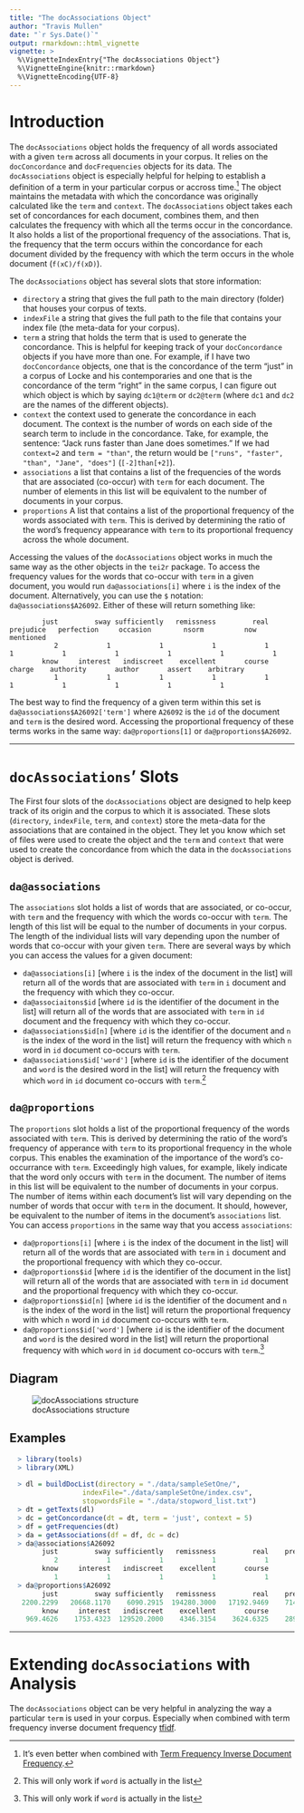 ```yaml
---
title: "The docAssociations Object"
author: "Travis Mullen"
date: "`r Sys.Date()`"
output: rmarkdown::html_vignette
vignette: >
  %\VignetteIndexEntry{"The docAssociations Object"}
  %\VignetteEngine{knitr::rmarkdown}
  %\VignetteEncoding{UTF-8}
---
```

# Introduction
The `docAssociations` object holds the frequency of all words associated with a given `term` across all documents in your corpus.  It relies on the `docConcordance` and `docFrequencies` objects for its data.  The `docAssociations` object is especially helpful for helping to establish a definition of a term in your particular corpus or accross time.^[It's even better when combined with [Term Frequency Inverse Document Frequency]('tfidf.html').]  The object maintains the metadata with which the concordance was originally calculated like the `term` and `context`.  The `docAssociations` object takes each set of concordances for each document, combines them, and then calculates the frequency with which all the terms occur in the concordance.  It also holds a list of the proportional frequency of the associations.  That is, the frequency that the term occurs within the concordance for each document divided by the frequency with which the term occurs in the whole document (`f(xC)/f(xD)`).

The `docAssociations` object has several slots that store information:

  - `directory` a string that gives the full path to the main directory (folder) that houses your corpus of texts.
  - `indexFile` a string that gives the full path to the file that contains your index file (the meta-data for your corpus).
  - `term` a string that holds the term that is used to generate the concordance.  This is helpful for keeping track of your `docConcordance` objects if you have more than one.  For example, if I have two `docConcordance` objects, one that is the concordance of the term "just" in a corpus of Locke and his contemporaries and one that is the concordance of the term "right" in the same corpus, I can figure out which object is which by saying `dc1@term` or `dc2@term` (where `dc1` and `dc2` are the names of the different objects).
  - `context` the context used to generate the concordance in each document.  The context is the number of words on each side of the search term to include in the concordance.  Take, for example, the sentence: "Jack runs faster than Jane does sometimes." If we had `context=2` and `term = "than"`, the return would be `["runs", "faster", "than", "Jane", "does"]` (`[-2]than[+2]`).
  - `associations` a list that contains a list of the frequencies of the words that are associated (co-occur) with `term` for each document.  The number of elements in this list will be equivalent to the number of documents in your corpus.
  - `proportions` A list that contains a list of the proportional frequency of the words associated with `term`.  This is derived by determining the ratio of the word's frequency appearance with `term` to its proportional frequency across the whole document.
  
Accessing the values of the `docAssociations` object works in much the same way as the other objects in the `tei2r` package.  To access the frequency values for the words that co-occur with `term` in a given document, you would run `da@associations[i]` where `i` is the index of the document.  Alternatively, you can use the `$` notation: `da@associations$A26092`.  Either of these will return something like:
```
        just         sway sufficiently   remissness         real    prejudice   perfection     occasion        nsorm          now    mentioned 
           2            1            1            1            1            1            1            1            1            1            1 
        know     interest   indiscreet    excellent       course       charge    authority       author       assert    arbitrary 
           1            1            1            1            1            1            1            1            1            1 
```

The best way to find the frequency of a given term within this set is `da@associations$A26092['term']` where `A26092` is the `id` of the document and `term` is the desired word. Accessing the proportional frequency of these terms works in the same way: `da@proportions[1]` or `da@proportions$A26092`.

***

# `docAssociations`' Slots

The First four slots of the `docAssociations` object are designed to help keep track of its origin and the corpus to which it is associated.  These slots (`directory`, `indexFile`, `term`, and `context`) store the meta-data for the associations that are contained in the object.  They let you know which set of files were used to create the object and the `term` and `context` that were used to create the concordance from which the data in the `docAssociations` object is derived.

## `da@associations`
The `associations` slot holds a list of words that are associated, or co-occur, with `term` and the frequency with which the words co-occur with `term`.  The length of this list will be equal to the number of documents in your corpus.  The length of the individual lists will vary depending upon the number of words that co-occur with your given `term`.  There are several ways by which you can access the values for a given document:

  - `da@associations[i]` [where `i` is the index of the document in the list] will return all of the words that are associated with `term` in `i` document and the frequency with which they co-occur.
  - `da@associaitons$id` [where `id` is the identifier of the document in the list] will return all of the words that are associated with `term` in `id` document and the frequency with which they co-occur.
  - `da@associations$id[n]` [where `id` is the identifier of the document and `n` is the index of the word in the list] will return the frequency with which `n` word in `id` document co-occurs with `term`.
  - `da@associations$id['word']` [where `id` is the identifier of the document and `word` is the desired word in the list] will return the frequency with which `word` in `id` document co-occurs with `term`.^[This will only work if `word` is actually in the list]
  
## `da@proportions`
The `proportions` slot holds a list of the proportional frequency of the words associated with `term`.  This is derived by determining the ratio of the word's frequency of apperance with `term` to its proportional frequency in the whole corpus.  This enables the examination of the importance of the word's co-occurrance with `term`.  Exceedingly high values, for example, likely indicate that the word only occurs with `term` in the document.  The number of items in this list will be equivalent to the number of documents in your corpus.  The number of items within each document's list will vary depending on the number of words that occur with `term` in the document.  It should, however, be equivalent to the number of items in the document's `associations` list.  You can access `proportions` in the same way that you access `associations`:

  - `da@proportions[i]` [where `i` is the index of the document in the list] will return all of the words that are associated with `term` in `i` document and the proportional frequency with which they co-occur.
  - `da@proportions$id` [where `id` is the identifier of the document in the list] will return all of the words that are associated with `term` in `id` document and the proportional frequency with which they co-occur.
  - `da@proportions$id[n]` [where `id` is the identifier of the document and `n` is the index of the word in the list] will return the proportional frequency with which `n` word in `id` document co-occurs with `term`.
  - `da@proportions$id['word']` [where `id` is the identifier of the document and `word` is the desired word in the list] will return the proportional frequency with which `word` in `id` document co-occurs with `term`.^[This will only work if `word` is actually in the list]

## Diagram

![docAssociations structure](./img/da_diagram.png)  

## Examples

```r
  > library(tools)
  > library(XML)
  
  > dl = buildDocList(directory = "./data/sampleSetOne/", 
                  indexFile="./data/sampleSetOne/index.csv", 
                  stopwordsFile = "./data/stopword_list.txt")
  > dt = getTexts(dl)
  > dc = getConcordance(dt = dt, term = 'just', context = 5)
  > df = getFrequencies(dt)
  > da = getAssociations(df = df, dc = dc)
  > da@associations$A26092
        just         sway sufficiently   remissness         real    prejudice   perfection     occasion        nsorm          now    mentioned 
           2            1            1            1            1            1            1            1            1            1            1 
        know     interest   indiscreet    excellent       course       charge    authority       author       assert    arbitrary 
           1            1            1            1            1            1            1            1            1            1 
  > da@proportions$A26092
        just         sway sufficiently   remissness         real    prejudice   perfection     occasion        nsorm          now    mentioned 
   2200.2299   20668.1170    6090.2915  194280.3000   17192.9469    7142.6581    7331.3321    1341.7148   21117.4239     470.6403    3794.5371 
        know     interest   indiscreet    excellent       course       charge    authority       author       assert    arbitrary 
    969.4626    1753.4323  129520.2000    4346.3154    3624.6325    2899.7060     568.7362    2519.8482   27363.4225    7929.8082 
```

***
# Extending `docAssociations` with Analysis
The `docAssociations` object can be very helpful in analyzing the way a particular `term` is used in your corpus.  Especially when combined with term frequency inverse document frequency [tfidf]('tfidf.html').
